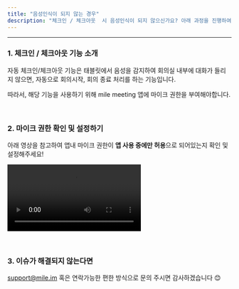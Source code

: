 ```yaml
---
title: "음성인식이 되지 않는 경우"
description: "체크인 / 체크아웃  시 음성인식이 되지 않으신가요? 아래 과정을 진행하여 마이크 권한이 있는지 확인해주세요!"
---
```


---

### 1. 체크인 / 체크아웃 기능 소개

자동 체크인/체크아웃 기능은 태블릿에서 음성을 감지하여 회의실 내부에 대화가 들리지 않으면, 자동으로 회의시작, 회의 종료 처리를 하는 기능입니다.

따라서, 해당 기능을 사용하기 위해 mile meeting 앱에 마이크 권한을 부여해야합니다.

<br />

### 2. 마이크 권한 확인 및 설정하기

아래 영상을 참고하여 앱내 마이크 권한이 **앱 사용 중에만 허용**으로 되어있는지 확인 및 설정해주세요!

<video
  controls
  src="https://mile-storage.s3.ap-northeast-2.amazonaws.com/mic-permission.MOV"
/>

<br />

### 3. 이슈가 해결되지 않는다면

[support@mile.im](mailto:support@mile.im) 혹은 연락가능한 편한 방식으로 문의 주시면 감사하겠습니다 😊
